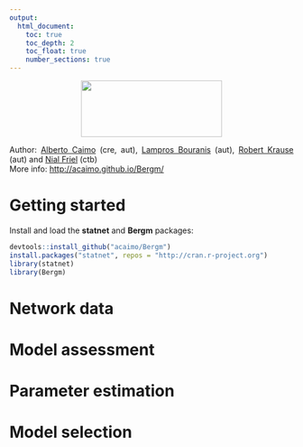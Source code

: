 ```yaml
---
output:
  html_document:
    toc: true
    toc_depth: 2
    toc_float: true
    number_sections: true
---
```


<link rel="stylesheet" href="styles.css" type="text/css">


<p align="center">
  <img width="250" height="100" src="Bergm_logo2.jpg">
</p>


<style>
body {
text-align: justify}
</style>

Author: [Alberto Caimo](https://acaimo.github.io/) (cre, aut), [Lampros Bouranis](https://lamprosbouranis.github.io) (aut), [Robert Krause](https://www.rug.nl/staff/r.w.krause/) (aut) and [Nial Friel](https://maths.ucd.ie/~nial/) (ctb)\
More info: [http://acaimo.github.io/Bergm/](http://acaimo.github.io/Bergm/)


# Getting started
Install and load the **statnet** and **Bergm** packages:

```r
devtools::install_github("acaimo/Bergm")
install.packages("statnet", repos = "http://cran.r-project.org")
library(statnet)
library(Bergm)
```

# Network data


# Model assessment


# Parameter estimation


# Model selection
